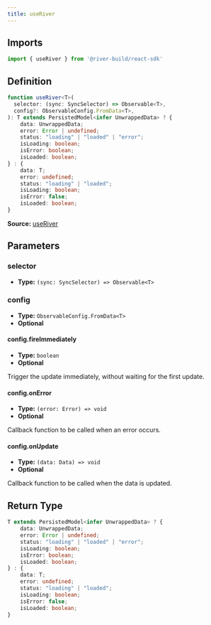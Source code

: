 ```yaml
---
title: useRiver
---
```

## Imports

```ts
import { useRiver } from '@river-build/react-sdk'
```

## Definition

```ts
function useRiver<T>(
  selector: (sync: SyncSelector) => Observable<T>,
  config?: ObservableConfig.FromData<T>,
): T extends PersistedModel<infer UnwrappedData> ? {
    data: UnwrappedData;
    error: Error | undefined;
    status: "loading" | "loaded" | "error";
    isLoading: boolean;
    isError: boolean;
    isLoaded: boolean;
} : {
    data: T;
    error: undefined;
    status: "loading" | "loaded";
    isLoading: boolean;
    isError: false;
    isLoaded: boolean;
}
```

**Source:** [useRiver](https://github.com/river-build/river/blob/main/packages/react-sdk/src/useRiver.ts)

## Parameters

### selector

- **Type:** `(sync: SyncSelector) => Observable<T>`



### config

- **Type:** `ObservableConfig.FromData<T>`
- **Optional**

#### config.fireImmediately

- **Type:** `boolean`
- **Optional**

Trigger the update immediately, without waiting for the first update.

#### config.onError

- **Type:** `(error: Error) => void`
- **Optional**

Callback function to be called when an error occurs.

#### config.onUpdate

- **Type:** `(data: Data) => void`
- **Optional**

Callback function to be called when the data is updated.

## Return Type

```ts
T extends PersistedModel<infer UnwrappedData> ? {
    data: UnwrappedData;
    error: Error | undefined;
    status: "loading" | "loaded" | "error";
    isLoading: boolean;
    isError: boolean;
    isLoaded: boolean;
} : {
    data: T;
    error: undefined;
    status: "loading" | "loaded";
    isLoading: boolean;
    isError: false;
    isLoaded: boolean;
}
```
